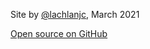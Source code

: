 Site by [@lachlanjc](https://lachlanjc.com), March 2021

[Open source on GitHub](https://github.com/lachlanjc/2020)
